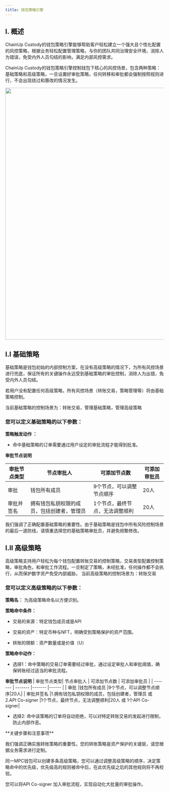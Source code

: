 ---
title: 钱包策略引擎
---

## I. 概述
ChainUp Custody的钱包策略引擎能够帮助客户轻松建立一个强大且个性化配置的风控策略，根据业务轻松配置管理策略，与你的团队共同治理安全环境，消除人为错误，免受内外人员勾结的影响，满足内部风控需求。
 
ChainUp Custody的钱包策略引擎控制钱包下核心的风控场景，包含两种策略：基础策略和高级策略，一旦设置好审批策略，任何转移和审批都会强制按照规则进行，不会出现绕过和篡改的情况发生。

<div className="w-full flex items-center justify-center">
    <img src="/images/help-center/strategy-engine1.PNG" width="800"/>
</div>





##  I.I 基础策略

基础策略是钱包初始的内部控制方案，在没有高级策略的情况下，为所有风控场景进行兜底，保证所有的关键操作永远受到基础策略的审批控制，消除人为出错，免受内外人员勾结。
 
若用户没有配置任何高级策略，所有风控场景（转账交易，策略管理等）将由基础策略控制。
 
<Note>
当前基础策略的控制场景为：转账交易，管理基础策略，管理高级策略
 
</Note>

### 您可以定义基础策略的以下参数：
 
**策略触发动作 ：**

* 命中基础策略的订单需要通过用户设定的审批流程才能得到批准。


**审批节点说明**

| 审批节点类型| 节点审批人 | 可添加节点数 | 可添加审批员 |
| ------- | ------- |------- |------ |
| 审批 |钱包所有成员 |9个节点，可以调整节点顺序|20人|
| 审批并签名 |拥有钱包私钥权限的成员，包括创建者，管理员 |1个节点，最终节点，无法调整顺利|20人|

<Warning>
我们强调了正确配置基础策略的重要性。由于基础策略是钱包中所有风险控制场景的最后一道防线，请慎重选择您的基础策略审批员，并避免频繁修改。
 </Warning>

##  I.II 高级策略
 
高级策略支持用户轻松为每个钱包配置转账交易的控制策略，交易类型配置控制策略，审批角色，和审批工作流程。一旦制定了策略，未经批准，任何操作都不会执行，从而保护数字资产免受内部威胁。
 <Note>
当前高级策略的控制场景为：转账交易
 
</Note>

  
### 您可以定义高级策略的以下参数：
 
**策略名：** 为高级策略命名以方便识别。
 
**策略命中条件：**
 
* 交易的来源：特定钱包成员或是API
 
* 交易的资产：特定币种与NFT，明确受到策略保护的资产范围。
 
* 转账的限额：资产数量或是价值（U）
 
**策略命中动作：**
 
* 选择1：命中策略的交易订单需要经过审批，通过设定审批人和审批阈值，确保转账经过适当的审批流程。
 
**审批节点说明**
| 审批节点类型| 节点审批人 | 可添加节点数 | 可添加审批员 |
| ------- | ------- |------- |------ |
| 审批 |钱包所有成员 |9个节点，可以调整节点顺序|20人|
| 审批并签名 |1.拥有钱包私钥权限的成员，包括创建者，管理员 或 2.API Co-signer |1个节点，最终节点，无法调整顺利|20人 或 1个API Co-signer|

 
* 选择2: 命中该策略的订单将自动拒绝，可以对特定转账交易的发起进行限制，防止内部作恶。


 <Warning>
**关键步骤和注意事项**
 
我们强调正确实施转账策略的重要性。您的转账策略是资产保护的关键层，请您根据业务需求进行定制。
 
同一MPC钱包可以创建多条高级策略，您可以通过调整高级策略的顺序，决定策略命中的优先级，优先级高的规则被命中后，在此优先级之后的其他规则将不再校验。
 
您可以将API Co-signer 加入审批流程，实现自动化大批量的审批操作。
 
 </Warning>

